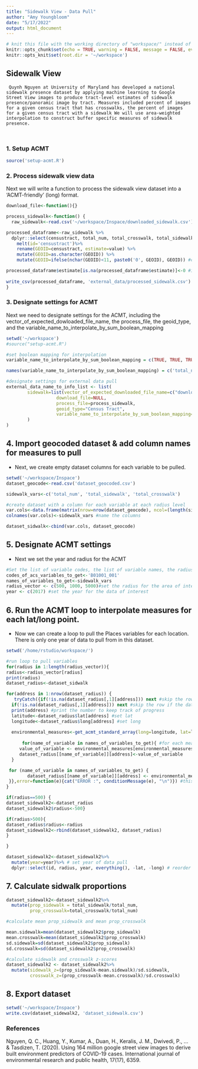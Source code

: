 ```yaml
---
title: "Sidewalk View - Data Pull"
author: "Amy Youngbloom"
date: "5/17/2022"
output: html_document
---
```


```r
# knit this file with the working directory of "workspace/" instead of "workspace/examples"
knitr::opts_chunk$set(echo = TRUE, warning = FALSE, message = FALSE, eval=FALSE)
knitr::opts_knit$set(root.dir = '~/workspace')
```


## Sidewalk View 

     Quynh Nguyen at University of Maryland has developed a national sidewalk presence dataset by applying machine learning to Google Street View images to produce tract-level estimates of sidewalk presence/panoramic image by tract. Measures included percent of images for a given census tract that has crosswalks, the percent of images for a given census tract with a sidewalk We will use area-weighted interpolation to construct buffer specific measures of sidewalk presence. 
     
     
### 1. Setup ACMT

```r
source('setup-acmt.R')

```

### 2. Process sidewalk view data

Next we will write a function to process the sidewalk view dataset into a 'ACMT-friendly' (long) format. 

```r

download_file<-function(){}

process_sidewalk<-function() {
  raw_sidewalk<-read.csv('~/workspace/Inspace/downloaded_sidewalk.csv')

processed_dataframe<-raw_sidewalk %>%
  dplyr::select(censustract, total_num, total_crosswalk, total_sidewalk) %>%
    melt(id='censustract')%>%
    rename(GEOID=censustract, estimate=value) %>%
    mutate(GEOID=as.character(GEOID)) %>%
    mutate(GEOID=ifelse(nchar(GEOID)<11, paste0('0', GEOID), GEOID)) #convert to GEOID to character for joining data, need to add an extra 0 in front for some values

processed_dataframe$estimate[is.na(processed_dataframe$estimate)]<-0 #impute NA with 0 values
  
write_csv(processed_dataframe, 'external_data/processed_sidewalk.csv')
}

```

### 3. Designate settings for ACMT

Next we need to designate settings for the ACMT, including the vector_of_expected_dowloaded_file_name, the process_file, the geoid_type, and the variable_name_to_interpolate_by_sum_boolean_mapping

```r
setwd('~/workspace')
#source("setup-acmt.R")

#set boolean mapping for interpolation
variable_name_to_interpolate_by_sum_boolean_mapping = c(TRUE, TRUE, TRUE, FALSE, FALSE)

names(variable_name_to_interpolate_by_sum_boolean_mapping) = c('total_num', 'total_crosswalk', 'total_sidewalk', 'prop_crosswalk', 'prop_sidewalk')

#designate settings for external data pull
external_data_name_to_info_list <- list(
        sidewalk=list(vector_of_expected_downloaded_file_name=c("downloaded_sidewalk.csv"),
                   download_file=NULL,
                   process_file=process_sidewalk,
                   geoid_type="Census Tract",
                   variable_name_to_interpolate_by_sum_boolean_mapping=variable_name_to_interpolate_by_sum_boolean_mapping 
        )
)

```


## 4. Import geocoded dataset & add column names for measures to pull
- Next, we create empty dataset columns for each variable to be pulled. 

```r
setwd('~/workspace/Inspace')
dataset_geocode<-read.csv('dataset_geocoded.csv')

sidewalk_vars<-c('total_num', 'total_sidewalk', 'total_crosswalk')

#create dataset with a column for each variable at each radius level
var.cols<-data.frame(matrix(nrow=nrow(dataset_geocode), ncol=(length(sidewalk_vars)))) #create dataset of columns
colnames(var.cols)<-sidewalk_vars #name the columns

dataset_sidwalk<-cbind(var.cols, dataset_geocode)

```

## 5. Designate ACMT settings

  - Next we set the year and radius for the ACMT
  
```r

#Set the list of variable codes, the list of variable names, the radius, and the year for the data you want pulled
codes_of_acs_variables_to_get<-'B01001_001'
names_of_variables_to_get<-sidewalk_vars
radius_vector <- c(500, 1000, 5000)#set the radius for the area of interest
year <- c(2017) #set the year for the data of interest

```

## 6. Run the ACMT loop to interpolate measures for each lat/long point.

  - Now we can create a loop to pull the Places variables for each location. There is only one year of data to pull from in this dataset.
  

```r
setwd('/home/rstudio/workspace/')

#run loop to pull variables
for(radius in 1:length(radius_vector)){
radius<-radius_vector[radius]
print(radius)
dataset_radius<-dataset_sidwalk

for(address in 1:nrow(dataset_radius)) {
   tryCatch({if(!is.na(dataset_radius[,1][address])) next #skip the row if the data is already there
  if(!is.na(dataset_radius[,1][address])) next #skip the row if the data is already there
  print(address) #print the number to keep track of progress
  latitude<-dataset_radius$lat[address] #set lat
  longitude<-dataset_radius$long[address] #set long
  
  environmental_measures<-get_acmt_standard_array(long=longitude, lat=latitude, radius_meters = radius, year=year, codes_of_acs_variables_to_get = codes_of_acs_variables_to_get, external_data_name_to_info_list=external_data_name_to_info_list) #pull measures for given lat & long
 
      for(name_of_variable in names_of_variables_to_get){ #for each measures, get the value and put it into the column of the same name
     value_of_variable <- environmental_measures[environmental_measures$names == name_of_variable,]$values  
     dataset_radius[[name_of_variable]][address]<-value_of_variable
  }

 for (name_of_variable in names_of_variables_to_get) {
        dataset_radius[[name_of_variable]][address] <- environmental_measures[environmental_measures$names == name_of_variable, ]$values  
 }},error=function(e){cat("ERROR :", conditionMessage(e), "\n")}) #this will print any error messages
}

if(radius==500) {
dataset_sidewalk2<-dataset_radius
dataset_sidewalk2$radius<-500}

if(radius>500){
dataset_radius$radius<-radius
dataset_sidewalk2<-rbind(dataset_sidewalk2, dataset_radius)
}

}

dataset_sidewalk2<-dataset_sidewalk2%>%
  mutate(year=year)%>% # set year of data pull
  dplyr::select(id, radius, year, everything(), -lat, -long) # reorder variables

```
  
## 7. Calculate sidwalk proportions

```r

dataset_sidewalk2<-dataset_sidewalk2%>%
  mutate(prop_sidewalk = total_sidewalk/total_num, 
         prop_crosswalk=total_crosswalk/total_num)

#calculate mean prop_sidewalk and mean prop_crosswalk

mean.sidewalk=mean(dataset_sidewalk2$prop_sidewalk)
mean.crosswalk=mean(dataset_sidewalk2$prop_crosswalk)
sd.sidewalk=sd(dataset_sidewalk2$prop_sidewalk)
sd.crosswalk=sd(dataset_sidewalk2$prop_crosswalk)

#calculate sidewalk and crosswalk z-scores
dataset_sidewalk2 <- dataset_sidewalk2%>%
  mutate(sidewalk_z=(prop_sidewalk-mean.sidewalk)/sd.sidewalk, 
         crosswalk_z=(prop_crosswalk-mean.crosswalk)/sd.crosswalk)

```


## 8. Export dataset

```r
setwd('~/workspace/Inspace')
write.csv(dataset_sidewalk2, 'dataset_sidewalk.csv')

```

### References

Nguyen, Q. C., Huang, Y., Kumar, A., Duan, H., Keralis, J. M., Dwivedi, P., ... & Tasdizen, T. (2020). Using 164 million google street view images to derive built environment predictors of COVID-19 cases. International journal of environmental research and public health, 17(17), 6359.

